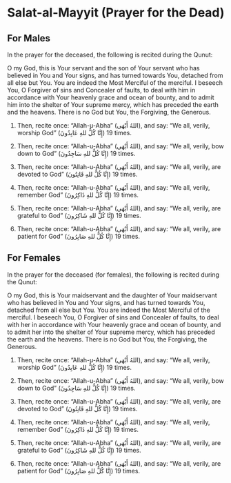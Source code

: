 # Salat-al-Mayyit (Prayer for the Dead) {#sec-salat-al-mayyit .unnumbered}

## For Males

In the prayer for the deceased, the following is recited during the Qunut:

O my God, this is Your servant and the son of Your servant who has believed in You and Your signs, and has turned towards You, detached from all else but You. You are indeed the Most Merciful of the merciful. I beseech You, O Forgiver of sins and Concealer of faults, to deal with him in accordance with Your heavenly grace and ocean of bounty, and to admit him into the shelter of Your supreme mercy, which has preceded the earth and the heavens. There is no God but You, the Forgiving, the Generous.

1.  Then, recite once: "Allah-u-Abha" (اللهُ أَبْهَى), and say: "We all, verily, worship God" (إِنَّا كُلٌّ للهِ عَابِدُونَ) 19 times.

2.  Then, recite once: "Allah-u-Abha" (اللهُ أَبْهَى), and say: "We all, verily, bow down to God" (إِنَّا كُلٌّ للهِ سَاجِدُونَ) 19 times.

3.  Then, recite once: "Allah-u-Abha" (اللهُ أَبْهَى), and say: "We all, verily, are devoted to God" (إِنَّا كُلٌّ للهِ قَانِتُونَ) 19 times.

4.  Then, recite once: "Allah-u-Abha" (اللهُ أَبْهَى), and say: "We all, verily, remember God" (إِنَّا كُلٌّ للهِ ذَاكِرُونَ) 19 times.

5.  Then, recite once: "Allah-u-Abha" (اللهُ أَبْهَى), and say: "We all, verily, are grateful to God" (إِنَّا كُلٌّ للهِ شَاكِرُونَ) 19 times.

6.  Then, recite once: "Allah-u-Abha" (اللهُ أَبْهَى), and say: "We all, verily, are patient for God" (إِنَّا كُلٌّ للهِ صَابِرُونَ) 19 times.

## For Females

In the prayer for the deceased (for females), the following is recited during the Qunut:

O my God, this is Your maidservant and the daughter of Your maidservant who has believed in You and Your signs, and has turned towards You, detached from all else but You. You are indeed the Most Merciful of the merciful. I beseech You, O Forgiver of sins and Concealer of faults, to deal with her in accordance with Your heavenly grace and ocean of bounty, and to admit her into the shelter of Your supreme mercy, which has preceded the earth and the heavens. There is no God but You, the Forgiving, the Generous.

1.  Then, recite once: "Allah-u-Abha" (اللهُ أَبْهَى), and say: "We all, verily, worship God" (إِنَّا كُلٌّ للهِ عَابِدُونَ) 19 times.

2.  Then, recite once: "Allah-u-Abha" (اللهُ أَبْهَى), and say: "We all, verily, bow down to God" (إِنَّا كُلٌّ للهِ سَاجِدُونَ) 19 times.

3.  Then, recite once: "Allah-u-Abha" (اللهُ أَبْهَى), and say: "We all, verily, are devoted to God" (إِنَّا كُلٌّ للهِ قَانِتُونَ) 19 times.

4.  Then, recite once: "Allah-u-Abha" (اللهُ أَبْهَى), and say: "We all, verily, remember God" (إِنَّا كُلٌّ للهِ ذَاكِرُونَ) 19 times.

5.  Then, recite once: "Allah-u-Abha" (اللهُ أَبْهَى), and say: "We all, verily, are grateful to God" (إِنَّا كُلٌّ للهِ شَاكِرُونَ) 19 times.

6.  Then, recite once: "Allah-u-Abha" (اللهُ أَبْهَى), and say: "We all, verily, are patient for God" (إِنَّا كُلٌّ للهِ صَابِرُونَ) 19 times.
